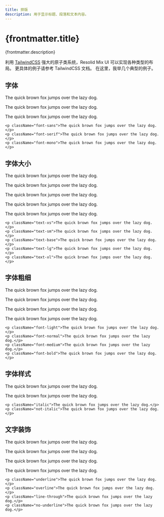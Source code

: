 ```yaml
---
title: 排版
description: 用于显示标题、段落和文本内容。
---
```




# {frontmatter.title}

{frontmatter.description}

利用 [TailwindCSS](https://tailwindcss.com/) 强大的原子类系统，Resolid Mix UI 可以实现各种类型的布局。 更具体的例子请参考 TailwindCSS 文档。 在这里，我举几个典型的例子。

## 字体

<section className={'group demo'}>
  <div className={'p-3 not-prose rounded-t border'}>
    <p className="font-sans">The quick brown fox jumps over the lazy dog.</p>
    <p className="font-serif">The quick brown fox jumps over the lazy dog.</p>
    <p className="font-mono">The quick brown fox jumps over the lazy dog.</p>
  </div>

```tsx
<p className="font-sans">The quick brown fox jumps over the lazy dog.</p>
<p className="font-serif">The quick brown fox jumps over the lazy dog.</p>
<p className="font-mono">The quick brown fox jumps over the lazy dog.</p>
```
</section>

## 字体大小

<section className={'group demo'}>
  <div className={'p-3 not-prose rounded-t border'}>
    <p className="text-xs">The quick brown fox jumps over the lazy dog.</p>
    <p className="text-sm">The quick brown fox jumps over the lazy dog.</p>
    <p className="text-base">The quick brown fox jumps over the lazy dog.</p>
    <p className="text-lg">The quick brown fox jumps over the lazy dog.</p>
    <p className="text-xl">The quick brown fox jumps over the lazy dog. </p>
  </div>

  ```tsx
  <p className="text-xs">The quick brown fox jumps over the lazy dog.</p>
  <p className="text-sm">The quick brown fox jumps over the lazy dog.</p>
  <p className="text-base">The quick brown fox jumps over the lazy dog.</p>
  <p className="text-lg">The quick brown fox jumps over the lazy dog.</p>
  <p className="text-xl">The quick brown fox jumps over the lazy dog. </p>
  ```
</section>

## 字体粗细

<section className={'group demo'}>
  <div className={'p-3 not-prose rounded-t border'}>
    <p className="font-light">The quick brown fox jumps over the lazy dog.</p>
    <p className="font-normal">The quick brown fox jumps over the lazy dog.</p>
    <p className="font-medium">The quick brown fox jumps over the lazy dog.</p>
    <p className="font-bold">The quick brown fox jumps over the lazy dog.</p>
  </div>

  ```tsx
  <p className="font-light">The quick brown fox jumps over the lazy dog.</p>
  <p className="font-normal">The quick brown fox jumps over the lazy dog.</p>
  <p className="font-medium">The quick brown fox jumps over the lazy dog.</p>
  <p className="font-bold">The quick brown fox jumps over the lazy dog.</p>
  ```
</section>

## 字体样式

<section className={'group demo'}>
  <div className={'p-3 not-prose rounded-t border'}>
    <p className="italic">The quick brown fox jumps over the lazy dog.</p>
    <p className="not-italic">The quick brown fox jumps over the lazy dog.</p>
  </div>

  ```tsx
  <p className="italic">The quick brown fox jumps over the lazy dog.</p>
  <p className="not-italic">The quick brown fox jumps over the lazy dog.</p>
  ```
</section>

## 文字装饰

<section className={'group demo'}>
  <div className={'p-3 not-prose rounded-t border'}>
    <p className="underline">The quick brown fox jumps over the lazy dog.</p>
    <p className="overline">The quick brown fox jumps over the lazy dog.</p>
    <p className="line-through">The quick brown fox jumps over the lazy dog.</p>
    <p className="no-underline">The quick brown fox jumps over the lazy dog.</p>
  </div>

  ```tsx
  <p className="underline">The quick brown fox jumps over the lazy dog.</p>
  <p className="overline">The quick brown fox jumps over the lazy dog.</p>
  <p className="line-through">The quick brown fox jumps over the lazy dog.</p>
  <p className="no-underline">The quick brown fox jumps over the lazy dog.</p>
  ```
</section>

